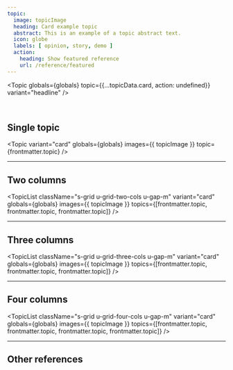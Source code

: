 ```yaml
---
topic:
  image: topicImage
  heading: Card example topic
  abstract: This is an example of a topic abstract text.
  icon: globe
  labels: [ opinion, story, demo ]
  action:
    heading: Show featured reference
    url: /reference/featured
---
```


<Topic
  globals={globals}
  topic={{...topicData.card, action: undefined}}
  variant="headline"
/>

<br />

## Single topic

<Topic
  variant="card"
  globals={globals}
  images={{ topicImage }}
  topic={frontmatter.topic}
/>

---

## Two columns

<TopicList 
  className="s-grid u-grid-two-cols u-gap-m"
  variant="card"
  globals={globals}
  images={{ topicImage }}
  topics={[frontmatter.topic, frontmatter.topic, frontmatter.topic]}
/>

---

## Three columns

<TopicList 
  className="s-grid u-grid-three-cols u-gap-m"
  variant="card"
  globals={globals}
  images={{ topicImage }}
  topics={[frontmatter.topic, frontmatter.topic, frontmatter.topic]}
/>

---

## Four columns

<TopicList 
  className="s-grid u-grid-four-cols u-gap-m"
  variant="card"
  globals={globals}
  images={{ topicImage }}
  topics={[frontmatter.topic, frontmatter.topic, frontmatter.topic, frontmatter.topic]}
/>

---

## Other references

<TopicList 
  className="s-grid u-grid-three-cols u-gap-m"
  variant="card"
  globals={globals}
  topics={Object.values(topicData)}
/>
